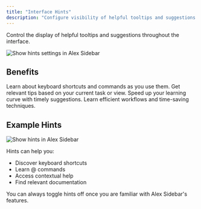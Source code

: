 ```yaml
---
title: "Interface Hints"
description: "Configure visibility of helpful tooltips and suggestions in Alex Sidebar"
---
```


Control the display of helpful tooltips and suggestions throughout the interface.

<Frame>
  <img
    src="/images/show-hints-settings.png"
    alt="Show hints settings in Alex Sidebar"
  />
</Frame>

## Benefits

<CardGroup cols={2}>
  <Card title="Discover Features" icon="lightbulb">
    Learn about keyboard shortcuts and commands as you use them.
  </Card>

  <Card title="Contextual Help" icon="circle-question">
    Get relevant tips based on your current task or view.
  </Card>

  <Card title="Quick Learning" icon="graduation-cap">
    Speed up your learning curve with timely suggestions.
  </Card>

  <Card title="Productivity Boost" icon="rocket">
    Learn efficient workflows and time-saving techniques.
  </Card>
</CardGroup>

## Example Hints

<Frame>
  <img
    src="/images/show-hints.png"
    alt="Show hints in Alex Sidebar"
  />
</Frame>

Hints can help you:
- Discover keyboard shortcuts
- Learn @ commands
- Access contextual help
- Find relevant documentation

<Note>
  You can always toggle hints off once you are familiar with Alex Sidebar's features.
</Note> 